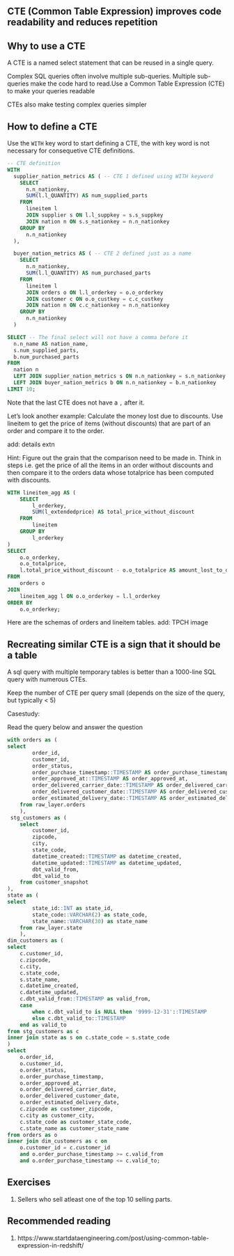 
## CTE (Common Table Expression) improves code readability and reduces repetition

## Why to use a CTE

A CTE is a named select statement that can be reused in a single query.

Complex SQL queries often involve multiple sub-queries. Multiple sub-queries make the code hard to read.Use a Common Table Expression (CTE) to make your queries readable

CTEs also make testing complex queries simpler

## How to define a CTE 

Use the `WITH` key word to start defining a CTE, the with key word is not necessary for consequetive CTE definitions.

```sql
-- CTE definition
WITH
  supplier_nation_metrics AS ( -- CTE 1 defined using WITH keyword
    SELECT
      n.n_nationkey,
      SUM(l.l_QUANTITY) AS num_supplied_parts
    FROM
      lineitem l
      JOIN supplier s ON l.l_suppkey = s.s_suppkey
      JOIN nation n ON s.s_nationkey = n.n_nationkey
    GROUP BY
      n.n_nationkey
  ),

  buyer_nation_metrics AS ( -- CTE 2 defined just as a name
    SELECT
      n.n_nationkey,
      SUM(l.l_QUANTITY) AS num_purchased_parts
    FROM
      lineitem l
      JOIN orders o ON l.l_orderkey = o.o_orderkey
      JOIN customer c ON o.o_custkey = c.c_custkey
      JOIN nation n ON c.c_nationkey = n.n_nationkey
    GROUP BY
      n.n_nationkey
  )

SELECT -- The final select will not have a comma before it
  n.n_name AS nation_name,
  s.num_supplied_parts,
  b.num_purchased_parts
FROM
  nation n
  LEFT JOIN supplier_nation_metrics s ON n.n_nationkey = s.n_nationkey
  LEFT JOIN buyer_nation_metrics b ON n.n_nationkey = b.n_nationkey
LIMIT 10;
```

Note that the last CTE does not have a `,` after it. 

Let's look another example: Calculate the money lost due to discounts. Use lineitem to get the price of items (without discounts) that are part of an order and compare it to the order.

add: details extn

Hint: Figure out the grain that the comparison need to be made in. Think in steps i.e. get the price of all the items in an order without discounts and then compare it to the orders data whose totalprice has been computed with discounts.

```sql
WITH lineitem_agg AS (
    SELECT 
        l_orderkey,
        SUM(l_extendedprice) AS total_price_without_discount
    FROM 
        lineitem
    GROUP BY 
        l_orderkey
)
SELECT 
    o.o_orderkey,
    o.o_totalprice, 
    l.total_price_without_discount - o.o_totalprice AS amount_lost_to_discount
FROM 
    orders o
JOIN 
    lineitem_agg l ON o.o_orderkey = l.l_orderkey
ORDER BY 
    o.o_orderkey;
```

Here are the schemas of orders and lineitem tables.
add: TPCH image

## Recreating similar CTE is a sign that it should be a table

A sql query with multiple temporary tables is better than a 1000-line SQL query with numerous CTEs.

Keep the number of CTE per query small (depends on the size of the query, but typically < 5)

Casestudy:

Read the query below and answer the question

```sql
with orders as (
select
        order_id,
        customer_id,
        order_status,
        order_purchase_timestamp::TIMESTAMP AS order_purchase_timestamp,
        order_approved_at::TIMESTAMP AS order_approved_at,
        order_delivered_carrier_date::TIMESTAMP AS order_delivered_carrier_date,
        order_delivered_customer_date::TIMESTAMP AS order_delivered_customer_date,
        order_estimated_delivery_date::TIMESTAMP AS order_estimated_delivery_date
    from raw_layer.orders
    ),
 stg_customers as (
    select
        customer_id,
        zipcode,
        city,
        state_code,
        datetime_created::TIMESTAMP as datetime_created,
        datetime_updated::TIMESTAMP as datetime_updated,
        dbt_valid_from,
        dbt_valid_to
    from customer_snapshot
),
state as (
select
        state_id::INT as state_id,
        state_code::VARCHAR(2) as state_code,
        state_name::VARCHAR(30) as state_name
    from raw_layer.state
    ),
dim_customers as (
select
    c.customer_id,
    c.zipcode,
    c.city,
    c.state_code,
    s.state_name,
    c.datetime_created,
    c.datetime_updated,
    c.dbt_valid_from::TIMESTAMP as valid_from,
    case
        when c.dbt_valid_to is NULL then '9999-12-31'::TIMESTAMP
        else c.dbt_valid_to::TIMESTAMP
    end as valid_to
from stg_customers as c
inner join state as s on c.state_code = s.state_code
)
select
    o.order_id,
    o.customer_id,
    o.order_status,
    o.order_purchase_timestamp,
    o.order_approved_at,
    o.order_delivered_carrier_date,
    o.order_delivered_customer_date,
    o.order_estimated_delivery_date,
    c.zipcode as customer_zipcode,
    c.city as customer_city,
    c.state_code as customer_state_code,
    c.state_name as customer_state_name
from orders as o
inner join dim_customers as c on
    o.customer_id = c.customer_id
    and o.order_purchase_timestamp >= c.valid_from
    and o.order_purchase_timestamp <= c.valid_to;
```
## Exercises

1. Sellers who sell atleast one of the top 10 selling parts.

## Recommended reading

1. https://www.startdataengineering.com/post/using-common-table-expression-in-redshift/ 


